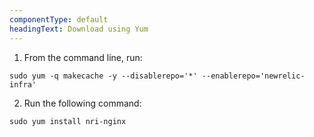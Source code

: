 ```yaml
---
componentType: default
headingText: Download using Yum
---
```


1. From the command line, run:

```
sudo yum -q makecache -y --disablerepo='*' --enablerepo='newrelic-infra'
```

2. Run the following command:

```
sudo yum install nri-nginx
```